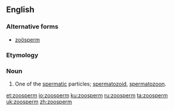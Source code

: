 ==English==
{{Webster 1913}}

===Alternative forms===
* [[zoösperm]]

===Etymology===
{{prefix|zoo|sperm|lang=en}}

===Noun===
{{en-noun}}

# {{context|biology|lang=en}} One of the [[spermatic]] particles; [[spermatozoid]], [[spermatozoon]].

[[et:zoosperm]]
[[io:zoosperm]]
[[ku:zoosperm]]
[[ru:zoosperm]]
[[ta:zoosperm]]
[[uk:zoosperm]]
[[zh:zoosperm]]